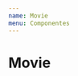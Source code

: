 ```yaml
---
name: Movie
menu: Componentes
---
```



# Movie

<Playground>
  <Movie
    title="John Wick 3 - Parabellum"
    image={"/cBO4u9qR1A7kSU299Qr3Ru9lvZ3.jpg"}
    overview="Após assassinar o chefe da máfia Santino D'Antonio (Riccardo Scamarcio) no Hotel Continental, John Wick (Keanu Reeves) passa a ser perseguido pelos membros da Alta Cúpula sob a recompensa de U$14 milhões. Agora, ele precisa unir forças com antigos parceiros que o ajudaram no passado enquanto luta por sua sobrevivência."
    genres="Crime,Ação,Thriller"
  />
</Playground>
